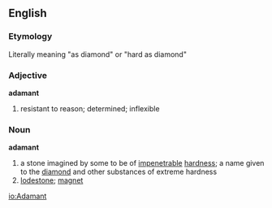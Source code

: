 ==English==
{{wikipedia}}

=== Etymology ===
Literally meaning "as diamond" or "hard as diamond"

===Adjective===
'''adamant'''
# resistant to reason; determined; inflexible

===Noun===
'''adamant'''
# a stone imagined by some to be of [[impenetrable]] [[hardness]]; a name given to the [[diamond]] and other substances of extreme hardness
# [[lodestone]]; [[magnet]]

[[io:Adamant]]